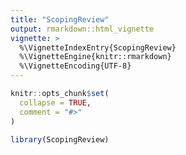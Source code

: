 ```yaml
---
title: "ScopingReview"
output: rmarkdown::html_vignette
vignette: >
  %\VignetteIndexEntry{ScopingReview}
  %\VignetteEngine{knitr::rmarkdown}
  %\VignetteEncoding{UTF-8}
---
```


```r
knitr::opts_chunk$set(
  collapse = TRUE,
  comment = "#>"
)
```

```r
library(ScopingReview)
```

